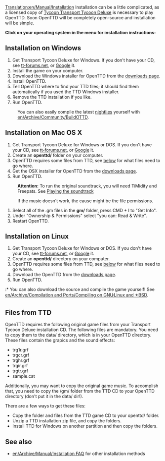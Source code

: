 [[Translation:en/Manual/Installation]]
{{en/Manual/Navigation}}
Installation can be a little complicated, as a licensed copy of [https://www.wikipedia.org/wiki/Transport Tycoon Transport Tycoon Deluxe] is necessary to play OpenTTD.  Soon OpenTTD will be completely open-source and installation will be simple.

'''Click on your operating system in the menu for installation instructions:'''

== Installation on Windows ==
#Get Transport Tycoon Deluxe for Windows. If you don't have your CD, see [http://www.tt-forums.net/viewtopic.php?t=3407 tt-forums.net], or [http://www.google.com/search?q=transport+tycoon+deluxe Google] it.
#Install the game on your computer.
#Download the Windows installer for OpenTTD from the [http://www.openttd.org/downloads.php downloads page].
#Install OpenTTD.
#Tell OpenTTD where to find your TTD files; it should find them automatically if you used the TTD Windows installer.
#Remove the TTD installation if you like.
#Run OpenTTD.


: You can also easily compile the latest [[en/Archive/Community/Nightly build|nightlies]] yourself with [[en/Archive/Community/BuildOTTD]].

== Installation on Mac OS X ==
#Get Transport Tycoon Deluxe for Windows or DOS. If you don't have your CD, see [http://www.tt-forums.net/viewtopic.php?t=3407 tt-forums.net], or [http://www.google.com/search?q=transport+tycoon+deluxe Google] it.
#Create an '''openttd/''' folder on your computer.
#OpenTTD requires some files from TTD, see [[#files-from-ttd|below]] for what files need to go where.
#Get the OSX installer for OpenTTD from the [http://www.openttd.org/downloads.php downloads page].
#Run OpenTTD.


:'''Attention:''' To run the original soundtrack, you will need TiMidity and Freepats. See [[en/Archive/Compilation and Ports/Compiling on GNU∕Linux and 🟉BSD#playing-the-soundtrack|Playing the soundtrack]]



:If the music doesn't work, the cause might be the file permissions.
#Select all of the .gm files in the '''gm/''' folder, press CMD + I to "Get Info".
#Under "Ownership & Permissions" select "you can: Read & Write".
#Restart OpenTTD.

== Installation on Linux ==
#Get Transport Tycoon Deluxe for Windows or DOS.  If you don't have your CD, see [http://www.tt-forums.net/viewtopic.php?t=3407 tt-forums.net], or [http://www.google.com/search?q=transport+tycoon+deluxe Google] it.
#Create an '''openttd/''' directory on your computer.
#OpenTTD requires some files from TTD, see [[#files-from-ttd|below]] for what files need to go where.
#Download the OpenTTD from the [http://www.openttd.org/downloads.php downloads page].
#Run OpenTTD.

:* You can also download the source and compile the game yourself! See [[en/Archive/Compilation and Ports/Compiling on GNU∕Linux and 🟉BSD]].

== Files from TTD ==
OpenTTD requires the following original game files from your Transport Tycoon Deluxe installation CD. The following files are mandatory. You need to copy them to the data/ directory, which is in your OpenTTD directory. These files contain the grapics and the sound effects:
* trg1r.grf
* trgcr.grf
* trghr.grf
* trgir.grf
* trgtr.grf
* sample.cat

Additionally, you may want to copy the original game music. To accomplish that, you need to copy the /gm/ folder from the TTD CD to your OpenTTD directory (don't put it in the data/ dir!).

There are a few ways to get these files:
* Copy the folder and files from the TTD game CD to your openttd/ folder.
* Unzip a TTD installation zip file, and copy the folders.
* Install TTD for Windows on another partition and then copy the folders.

== See also ==
* [[en/Archive/Manual/Installation FAQ]] for other installation methods